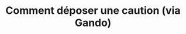---
title: "Comment déposer une caution (via Gando)"
description: "Description of your new file."
---